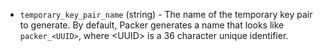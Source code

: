 - `temporary_key_pair_name` (string) - The name of the temporary key pair to generate. By default, Packer
  generates a name that looks like `packer_<UUID>`, where &lt;UUID&gt; is
  a 36 character unique identifier.
